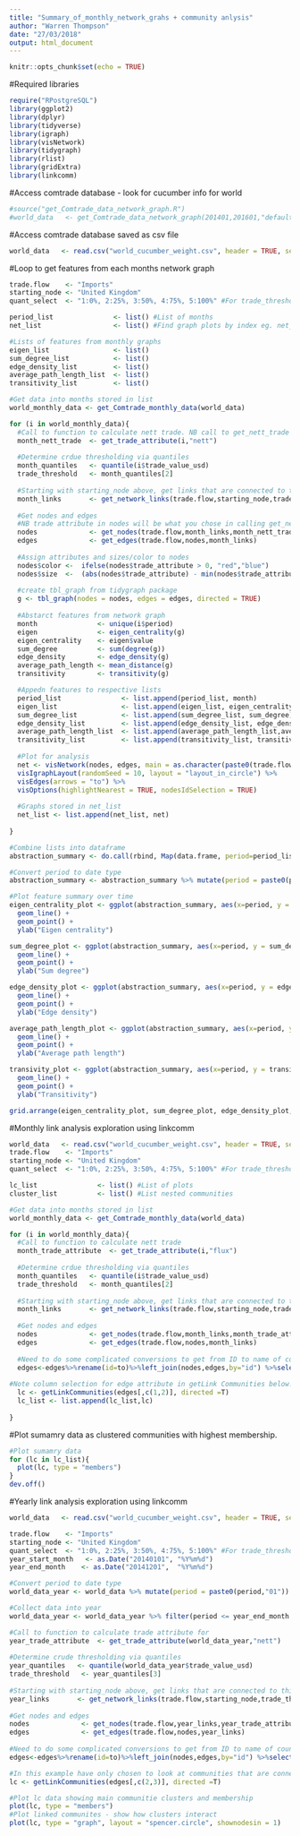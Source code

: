 ```yaml
---
title: "Summary_of_monthly_network_grahs + community anlysis"
author: "Warren Thompson"
date: "27/03/2018"
output: html_document
---
```


```r
knitr::opts_chunk$set(echo = TRUE)
```

#Required libraries
```r
require("RPostgreSQL")
library(ggplot2)
library(dplyr)
library(tidyverse)
library(igraph)
library(visNetwork)
library(tidygraph)
library(rlist)
library(gridExtra)
library(linkcomm)
```

#Access comtrade database - look for cucumber info for world
```r
#source("get_Comtrade_data_network_graph.R")
#world_data   <- get_Comtrade_data_network_graph(201401,201601,"default","070700")
```

#Access comtrade database saved as csv file
```r
world_data   <- read.csv("world_cucumber_weight.csv", header = TRUE, sep = ",")
```

#Loop to get features from each months network graph
```r
trade.flow    <- "Imports"
starting_node <- "United Kingdom"
quant_select  <- "1:0%, 2:25%, 3:50%, 4:75%, 5:100%" #For trade_threshold value used

period_list               <- list() #List of months
net_list                  <- list() #Find graph plots by index eg. net_list[[24]]

#Lists of features from monthly graphs
eigen_list                <- list() 
sum_degree_list           <- list() 
edge_density_list         <- list()
average_path_length_list  <- list()
transitivity_list         <- list()

#Get data into months stored in list
world_monthly_data <- get_Comtrade_monthly_data(world_data)

for (i in world_monthly_data){
  #Call to function to calculate nett trade. NB call to get_nett_trade include type of    calc, nett vs flux. See function for more info
  month_nett_trade  <- get_trade_attribute(i,"nett")
  
  #Determine crdue thresholding via quantiles 
  month_quantiles   <- quantile(i$trade_value_usd)
  trade_threshold   <- month_quantiles[2]
  
  #Starting with starting_node above, get links that are connected to this node
  month_links       <- get_network_links(trade.flow,starting_node,trade_threshold,i)
  
  #Get nodes and edges 
  #NB trade attribute in nodes will be what you chose in calling get_nett_trade 
  nodes             <- get_nodes(trade.flow,month_links,month_nett_trade)
  edges             <- get_edges(trade.flow,nodes,month_links)
  
  #Assign attributes and sizes/color to nodes
  nodes$color <-  ifelse(nodes$trade_attribute > 0, "red","blue")
  nodes$size  <-  (abs(nodes$trade_attribute) - min(nodes$trade_attribute)) /                             (max(nodes$trade_attribute) - min(nodes$trade_attribute))*50
  
  #create tbl_graph from tidygraph package
  g <- tbl_graph(nodes = nodes, edges = edges, directed = TRUE)
  
  #Abstarct features from network graph
  month               <- unique(i$period)
  eigen               <- eigen_centrality(g)
  eigen_centrality    <- eigen$value
  sum_degree          <- sum(degree(g))
  edge_density        <- edge_density(g)
  average_path_length <- mean_distance(g)
  transitivity        <- transitivity(g)

  #Appedn features to respective lists
  period_list               <- list.append(period_list, month)
  eigen_list                <- list.append(eigen_list, eigen_centrality)
  sum_degree_list           <- list.append(sum_degree_list, sum_degree)
  edge_density_list         <- list.append(edge_density_list, edge_density)
  average_path_length_list  <- list.append(average_path_length_list,average_path_length)
  transitivity_list         <- list.append(transitivity_list, transitivity)
 
  #Plot for analysis
  net <- visNetwork(nodes, edges, main = as.character(paste0(trade.flow," ",month))) %>% 
  visIgraphLayout(randomSeed = 10, layout = "layout_in_circle") %>%
  visEdges(arrows = "to") %>%
  visOptions(highlightNearest = TRUE, nodesIdSelection = TRUE) 
  
  #Graphs stored in net_list
  net_list <- list.append(net_list, net)
  
}

#Combine lists into dataframe
abstraction_summary <- do.call(rbind, Map(data.frame, period=period_list, eigen_centrality=eigen_list, sum_degree = sum_degree_list, edge_density = edge_density_list, average_path_length = average_path_length_list, transitivity = transitivity_list))

#Convert period to date type
abstraction_summary <- abstraction_summary %>% mutate(period = paste0(period,"01")) %>% mutate(period = as.Date(period, "%Y%m%d"))

#Plot feature summary over time
eigen_centrality_plot <- ggplot(abstraction_summary, aes(x=period, y = eigen_centrality)) + 
  geom_line() + 
  geom_point() +
  ylab("Eigen centrality")

sum_degree_plot <- ggplot(abstraction_summary, aes(x=period, y = sum_degree)) + 
  geom_line() + 
  geom_point() +
  ylab("Sum degree")

edge_density_plot <- ggplot(abstraction_summary, aes(x=period, y = edge_density)) + 
  geom_line() + 
  geom_point() +
  ylab("Edge density")

average_path_length_plot <- ggplot(abstraction_summary, aes(x=period, y =                 average_path_length)) + 
  geom_line() + 
  geom_point() +
  ylab("Average path length")

transivity_plot <- ggplot(abstraction_summary, aes(x=period, y = transitivity)) + 
  geom_line() + 
  geom_point() +
  ylab("Transitivity")

grid.arrange(eigen_centrality_plot, sum_degree_plot, edge_density_plot,average_path_length_plot, transivity_plot, ncol=2)

```

#Monthly link analysis exploration using linkcomm
```r
world_data   <- read.csv("world_cucumber_weight.csv", header = TRUE, sep = ",")
trade.flow    <- "Imports"
starting_node <- "United Kingdom"
quant_select  <- "1:0%, 2:25%, 3:50%, 4:75%, 5:100%" #For trade_threshold value used

lc_list               <- list() #List of plots
cluster_list          <- list() #List nested communities 

#Get data into months stored in list
world_monthly_data <- get_Comtrade_monthly_data(world_data)

for (i in world_monthly_data){
  #Call to function to calculate nett trade
  month_trade_attribute  <- get_trade_attribute(i,"flux")
  
  #Determine crdue thresholding via quantiles 
  month_quantiles   <- quantile(i$trade_value_usd)
  trade_threshold   <- month_quantiles[2]
  
  #Starting with starting_node above, get links that are connected to this node
  month_links       <- get_network_links(trade.flow,starting_node,trade_threshold,i)
  
  #Get nodes and edges
  nodes             <- get_nodes(trade.flow,month_links,month_trade_attribute)
  edges             <- get_edges(trade.flow,nodes,month_links)
  
  #Need to do some complicated conversions to get from ID to name of country again
  edges<-edges%>%rename(id=to)%>%left_join(nodes,edges,by="id") %>%select(from,width_trade_value,label)%>%rename(id=from)%>%left_join(nodes,edges,by="id") %>% select(c(3,4,2,5))
  
#Note column selection for edge attribute in getLink Communities below! In this case have chosen to only look at edges, so who talks to one another. possible to include attributes: width_trade_value but can also choose width_nettweight_kg (change select call above) and trade attribute (flux or nett trade depending on call to get_). Options to play. Check edges output above to be sure of atrribute selection.
  lc <- getLinkCommunities(edges[,c(1,2)], directed =T)
  lc_list <- list.append(lc_list,lc)
  
}

```

#Plot sumamry data as clustered communities with highest membership. 
```r
#Plot sumamry data
for (lc in lc_list){
  plot(lc, type = "members")
}
dev.off()
```

#Yearly link analysis exploration using linkcomm
```r
world_data   <- read.csv("world_cucumber_weight.csv", header = TRUE, sep = ",") #NB data must be in year period from sql query

trade.flow    <- "Imports"
starting_node <- "United Kingdom"
quant_select  <- "1:0%, 2:25%, 3:50%, 4:75%, 5:100%" #For trade_threshold value used
year_start_month   <- as.Date("20140101", "%Y%m%d")
year_end_month    <- as.Date("20141201",  "%Y%m%d")

#Convert period to date type
world_data_year <- world_data %>% mutate(period = paste0(period,"01")) %>% mutate(period = as.Date(period, "%Y%m%d"))

#Collect data into year
world_data_year <- world_data_year %>% filter(period <= year_end_month & period >= year_start_month)%>% select(period,trade_flow,reporter,partner,netweight_kg,trade_value_usd) 

#Call to function to calculate trade attribute for
year_trade_attribute  <- get_trade_attribute(world_data_year,"nett")
  
#Determine crude thresholding via quantiles 
year_quantiles   <- quantile(world_data_year$trade_value_usd)
trade_threshold   <- year_quantiles[3]
  
#Starting with starting_node above, get links that are connected to this node
year_links       <- get_network_links(trade.flow,starting_node,trade_threshold,world_data_year)
  
#Get nodes and edges
nodes             <- get_nodes(trade.flow,year_links,year_trade_attribute)
edges             <- get_edges(trade.flow,nodes,year_links)
  
#Need to do some complicated conversions to get from ID to name of country again
edges<-edges%>%rename(id=to)%>%left_join(nodes,edges,by="id") %>%select(from,width_trade_value,label)%>%rename(id=from)%>%left_join(nodes,edges,by="id") %>% select(c(2,3,4))

#In this example have only chosen to look at communities that are connected so no edge attribute included here. Which of the main communities talk to one another for a year's worth of cucumber trade. See above chunk for same getLinkCommunities call to see more info.
lc <- getLinkCommunities(edges[,c(2,3)], directed =T)

#Plot lc data showing main communitie clusters and membership
plot(lc, type = "members")
#Plot linked communites - show how clusters interact
plot(lc, type = "graph", layout = "spencer.circle", shownodesin = 1)

```
